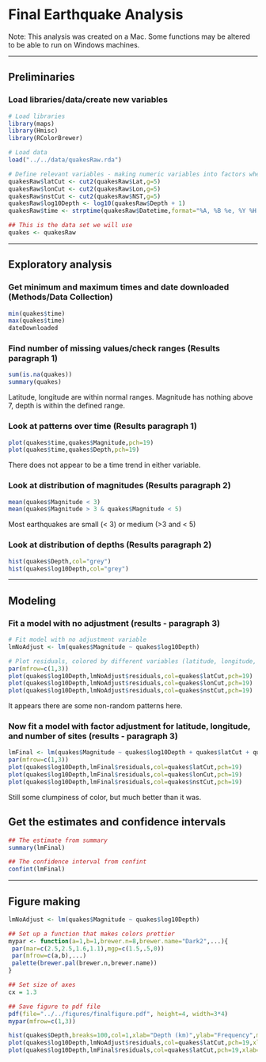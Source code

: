 Final Earthquake Analysis
========================

Note: This analysis was created on a Mac. Some functions may be altered to be able to run on Windows machines. 

------

## Preliminaries

### Load libraries/data/create new variables

```r

# Load libraries
library(maps)
library(Hmisc)
library(RColorBrewer)

# Load data
load("../../data/quakesRaw.rda")

# Define relevant variables - making numeric variables into factors when they should be.
quakesRaw$latCut <- cut2(quakesRaw$Lat,g=5)
quakesRaw$lonCut <- cut2(quakesRaw$Lon,g=5)
quakesRaw$nstCut <- cut2(quakesRaw$NST,g=5)
quakesRaw$log10Depth <- log10(quakesRaw$Depth + 1)
quakesRaw$time <- strptime(quakesRaw$Datetime,format="%A, %B %e, %Y %H:%M:%S")

## This is the data set we will use
quakes <- quakesRaw
```


------

## Exploratory analysis

### Get minimum and maximum times and date downloaded (Methods/Data Collection)

```r
min(quakes$time)
max(quakes$time)
dateDownloaded
```

### Find number of missing values/check ranges (Results paragraph 1)

```r
sum(is.na(quakes))
summary(quakes)
```
Latitude, longitude are within normal ranges. Magnitude has nothing above 7, depth is within the defined range. 


### Look at patterns over time (Results paragraph 1)
```r
plot(quakes$time,quakes$Magnitude,pch=19)
plot(quakes$time,quakes$Depth,pch=19)
```
There does not appear to be a time trend in either variable. 


### Look at distribution of magnitudes (Results paragraph 2)
```r
mean(quakes$Magnitude < 3)
mean(quakes$Magnitude > 3 & quakes$Magnitude < 5)
```
Most earthquakes are small (< 3) or medium (>3 and < 5)

### Look at distribution of depths (Results paragraph 2)

```r
hist(quakes$Depth,col="grey")
hist(quakes$log10Depth,col="grey")
```

-------

## Modeling 

### Fit a model with no adjustment (results - paragraph 3)

```r
# Fit model with no adjustment variable
lmNoAdjust <- lm(quakes$Magnitude ~ quakes$log10Depth)

# Plot residuals, colored by different variables (latitude, longitude, number of sites observing the quake)
par(mfrow=c(1,3))
plot(quakes$log10Depth,lmNoAdjust$residuals,col=quakes$latCut,pch=19)
plot(quakes$log10Depth,lmNoAdjust$residuals,col=quakes$lonCut,pch=19)
plot(quakes$log10Depth,lmNoAdjust$residuals,col=quakes$nstCut,pch=19)
```
It appears there are some non-random patterns here.


### Now fit a model with factor adjustment for latitude, longitude, and number of sites (results - paragraph 3)

```r
lmFinal <- lm(quakes$Magnitude ~ quakes$log10Depth + quakes$latCut + quakes$lonCut + quakes$NST)
par(mfrow=c(1,3))
plot(quakes$log10Depth,lmFinal$residuals,col=quakes$latCut,pch=19)
plot(quakes$log10Depth,lmFinal$residuals,col=quakes$lonCut,pch=19)
plot(quakes$log10Depth,lmFinal$residuals,col=quakes$nstCut,pch=19)

```
Still some clumpiness of color, but much better than it was. 

## Get the estimates and confidence intervals

```r
## The estimate from summary
summary(lmFinal)

## The confidence interval from confint
confint(lmFinal)
```

-------

## Figure making
```r
lmNoAdjust <- lm(quakes$Magnitude ~ quakes$log10Depth)

## Set up a function that makes colors prettier
mypar <- function(a=1,b=1,brewer.n=8,brewer.name="Dark2",...){
 par(mar=c(2.5,2.5,1.6,1.1),mgp=c(1.5,.5,0))
 par(mfrow=c(a,b),...)
 palette(brewer.pal(brewer.n,brewer.name))
}

## Set size of axes
cx = 1.3

## Save figure to pdf file
pdf(file="../../figures/finalfigure.pdf", height=4, width=3*4)
mypar(mfrow=c(1,3))

hist(quakes$Depth,breaks=100,col=1,xlab="Depth (km)",ylab="Frequency",main="",cex.axis=cx,cex.lab=cx)
plot(quakes$log10Depth,lmNoAdjust$residuals,col=quakes$latCut,pch=19,xlab="Log Base 10 Depth (km)", ylab="No Adjustment Residuals",cex.axis=cx,cex.lab=cx)
plot(quakes$log10Depth,lmFinal$residuals,col=quakes$latCut,pch=19,xlab="Log Base 10 Depth (km)", ylab="Full Model Residuals",cex.axis=cx,cex.lab=cx)
```
